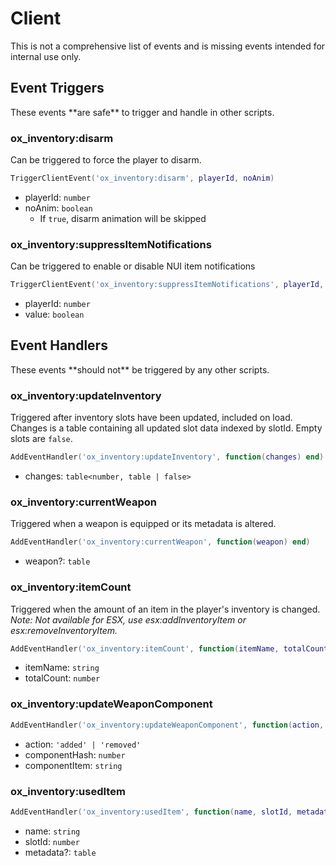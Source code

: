 
# Client

This is not a comprehensive list of events and is missing events intended for internal use only.

## Event Triggers

<Callout type="info">
  These events **are safe** to trigger and handle in other scripts.
</Callout>

### ox_inventory:disarm

Can be triggered to force the player to disarm.

```lua
TriggerClientEvent('ox_inventory:disarm', playerId, noAnim)
```

- playerId: `number`
- noAnim: `boolean`
  - If `true`, disarm animation will be skipped

### ox_inventory:suppressItemNotifications

Can be triggered to enable or disable NUI item notifications

```lua
TriggerClientEvent('ox_inventory:suppressItemNotifications', playerId, value)
```

- playerId: `number`
- value: `boolean`

## Event Handlers

<Callout type="warning">
  These events **should not** be triggered by any other scripts.
</Callout>

### ox_inventory:updateInventory

Triggered after inventory slots have been updated, included on load.  
Changes is a table containing all updated slot data indexed by slotId. Empty slots are `false`.

```lua
AddEventHandler('ox_inventory:updateInventory', function(changes) end)
```

- changes: `table<number, table | false>`

### ox_inventory:currentWeapon

Triggered when a weapon is equipped or its metadata is altered.

```lua
AddEventHandler('ox_inventory:currentWeapon', function(weapon) end)
```

- weapon?: `table`

### ox_inventory:itemCount

Triggered when the amount of an item in the player's inventory is changed.  
_Note: Not available for ESX, use esx:addInventoryItem or esx:removeInventoryItem._

```lua
AddEventHandler('ox_inventory:itemCount', function(itemName, totalCount) end)
```

- itemName: `string`
- totalCount: `number`

### ox_inventory:updateWeaponComponent

```lua
AddEventHandler('ox_inventory:updateWeaponComponent', function(action, componentHash, componentItem) end)
```

- action: `'added' | 'removed'`
- componentHash: `number`
- componentItem: `string`

### ox_inventory:usedItem

```lua
AddEventHandler('ox_inventory:usedItem', function(name, slotId, metadata) end)
```

- name: `string`
- slotId: `number`
- metadata?: `table`